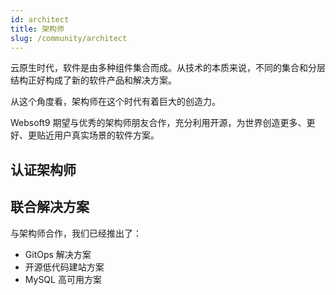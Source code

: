 ```yaml
---
id: architect
title: 架构师
slug: /community/architect
---
```



云原生时代，软件是由多种组件集合而成。从技术的本质来说，不同的集合和分层结构正好构成了新的软件产品和解决方案。  

从这个角度看，架构师在这个时代有着巨大的创造力。

Websoft9 期望与优秀的架构师朋友合作，充分利用开源，为世界创造更多、更好、更贴近用户真实场景的软件方案。

## 认证架构师

<ActiveArchitectRow />

## 联合解决方案

与架构师合作，我们已经推出了：

* GitOps 解决方案
* 开源低代码建站方案
* MySQL 高可用方案